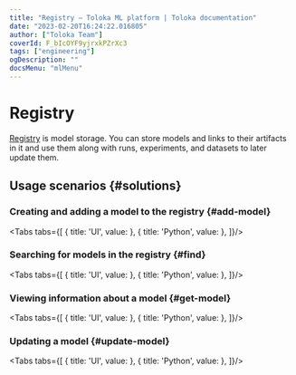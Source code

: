 ```yaml
---
title: "Registry — Toloka ML platform | Toloka documentation"
date: "2023-02-20T16:24:22.016805"
author: ["Toloka Team"]
coverId: F_bIcOYF9yjrxkPZrXc3
tags: ["engineering"]
ogDescription: ""
docsMenu: "mlMenu"
---
```



# Registry

[Registry](https://tolokamodels.tech/models/registry) is model storage. You can store models and links to their artifacts in it and use them along with runs, experiments, and datasets to later update them.

## Usage scenarios {#solutions}

### Creating and adding a model to the registry {#add-model}

<Tabs tabs={[
  { title: 'UI', value: <RegistryList1/> },
  { title: 'Python', value: <RegistryList7/> },
]}/>

### Searching for models in the registry {#find}

<Tabs tabs={[
  { title: 'UI', value: <RegistryList2/> },
  { title: 'Python', value: <RegistryList3/> },
]}/>

### Viewing information about a model {#get-model}

<Tabs tabs={[
  { title: 'UI', value: <RegistryList4/> },
  { title: 'Python', value: <RegistryList5/> },
]}/>

### Updating a model {#update-model}

<Tabs tabs={[
  { title: 'UI', value: <MLComingSoon/> },
  { title: 'Python', value: <RegistryList6/> },
]}/>

<ModelActions/>
